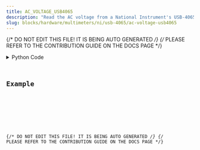 ```yaml
---
title: AC_VOLTAGE_USB4065
description: "Read the AC voltage from a National Instrument's USB-4065 DAQ board."
slug: blocks/hardware/multimeters/ni/usb-4065/ac-voltage-usb4065
---
```


{/* DO NOT EDIT THIS FILE! IT IS BEING AUTO GENERATED */}
{/* PLEASE REFER TO THE CONTRIBUTION GUIDE ON THE DOCS PAGE */}


<PythonDocsDisplay docstring={docstring} />
<details>
<summary>Python Code</summary>



<Code code={pythonCode} lang="py" wrap theme="dracula" />

[Find this Flojoy Block on GitHub](https://github.com/flojoy-ai/blocks/blob/main/blocks/HARDWARE/MULTIMETERS/NI/USB_4065/AC_VOLTAGE_USB4065/AC_VOLTAGE_USB4065.py)

</details>

## Example


<GetHelpWidget />


<AppDisplay app={app} blockName="AC_VOLTAGE_USB4065" client:visible />


<Example />

{/* DO NOT EDIT THIS FILE! IT IS BEING AUTO GENERATED */}
{/* PLEASE REFER TO THE CONTRIBUTION GUIDE ON THE DOCS PAGE */}
